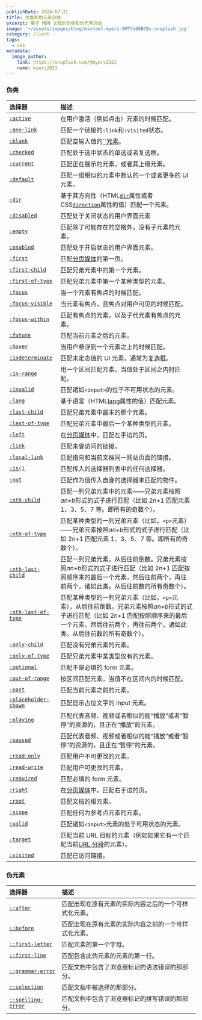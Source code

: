 ```yaml
---
publishDate: 2024-07-31
title: 伪类和伪元素总结
excerpt: 基于 MDN 文档的伪类和伪元素总结
image: '~/assets/images/blog/michael-myers-9MTYsD6B70s-unsplash.jpg'
category: client
tags:
  - css
metadata:
  image_author:
    link: https://unsplash.com/@myers2021
    name: myers2021
---
```


### 伪类

| 选择器                                                       | 描述                                                         |
| :----------------------------------------------------------- | :----------------------------------------------------------- |
| [`:active`](https://developer.mozilla.org/zh-CN/docs/Web/CSS/:active) | 在用户激活（例如点击）元素的时候匹配。                       |
| [`:any-link`](https://developer.mozilla.org/zh-CN/docs/Web/CSS/:any-link) | 匹配一个链接的`:link`和`:visited`状态。                      |
| [`:blank`](https://developer.mozilla.org/zh-CN/docs/Web/CSS/:blank) | 匹配空输入值的[``元素](https://developer.mozilla.org/zh-CN/docs/Web/HTML/Element/input)。 |
| [`:checked`](https://developer.mozilla.org/zh-CN/docs/Web/CSS/:checked) | 匹配处于选中状态的单选或者复选框。                           |
| [`:current`](https://developer.mozilla.org/en-US/docs/Web/CSS/:current) | 匹配正在展示的元素，或者其上级元素。                         |
| [`:default`](https://developer.mozilla.org/zh-CN/docs/Web/CSS/:default) | 匹配一组相似的元素中默认的一个或者更多的 UI 元素。           |
| [`:dir`](https://developer.mozilla.org/zh-CN/docs/Web/CSS/:dir) | 基于其方向性（HTML[`dir`](https://developer.mozilla.org/zh-CN/docs/Web/HTML/Global_attributes/dir)属性或者 CSS[`direction`](https://developer.mozilla.org/zh-CN/docs/Web/CSS/direction)属性的值）匹配一个元素。 |
| [`:disabled`](https://developer.mozilla.org/zh-CN/docs/Web/CSS/:disabled) | 匹配处于关闭状态的用户界面元素                               |
| [`:empty`](https://developer.mozilla.org/zh-CN/docs/Web/CSS/:empty) | 匹配除了可能存在的空格外，没有子元素的元素。                 |
| [`:enabled`](https://developer.mozilla.org/zh-CN/docs/Web/CSS/:enabled) | 匹配处于开启状态的用户界面元素。                             |
| [`:first`](https://developer.mozilla.org/zh-CN/docs/Web/CSS/:first) | 匹配[分页媒体](https://developer.mozilla.org/zh-CN/docs/Web/CSS/CSS_paged_media)的第一页。 |
| [`:first-child`](https://developer.mozilla.org/zh-CN/docs/Web/CSS/:first-child) | 匹配兄弟元素中的第一个元素。                                 |
| [`:first-of-type`](https://developer.mozilla.org/zh-CN/docs/Web/CSS/:first-of-type) | 匹配兄弟元素中第一个某种类型的元素。                         |
| [`:focus`](https://developer.mozilla.org/zh-CN/docs/Web/CSS/:focus) | 当一个元素有焦点的时候匹配。                                 |
| [`:focus-visible`](https://developer.mozilla.org/zh-CN/docs/Web/CSS/:focus-visible) | 当元素有焦点，且焦点对用户可见的时候匹配。                   |
| [`:focus-within`](https://developer.mozilla.org/zh-CN/docs/Web/CSS/:focus-within) | 匹配有焦点的元素，以及子代元素有焦点的元素。                 |
| [`:future`](https://developer.mozilla.org/en-US/docs/Web/CSS/:future) | 匹配当前元素之后的元素。                                     |
| [`:hover`](https://developer.mozilla.org/zh-CN/docs/Web/CSS/:hover) | 当用户悬浮到一个元素之上的时候匹配。                         |
| [`:indeterminate`](https://developer.mozilla.org/zh-CN/docs/Web/CSS/:indeterminate) | 匹配未定态值的 UI 元素，通常为[复选框](https://developer.mozilla.org/zh-CN/docs/Web/HTML/Element/input/checkbox)。 |
| [`:in-range`](https://developer.mozilla.org/zh-CN/docs/Web/CSS/:in-range) | 用一个区间匹配元素，当值处于区间之内时匹配。                 |
| [`:invalid`](https://developer.mozilla.org/zh-CN/docs/Web/CSS/:invalid) | 匹配诸如`<input>`的位于不可用状态的元素。                    |
| [`:lang`](https://developer.mozilla.org/zh-CN/docs/Web/CSS/:lang) | 基于语言（HTML[lang](https://developer.mozilla.org/zh-CN/docs/Web/HTML/Global_attributes/lang)属性的值）匹配元素。 |
| [`:last-child`](https://developer.mozilla.org/zh-CN/docs/Web/CSS/:last-child) | 匹配兄弟元素中最末的那个元素。                               |
| [`:last-of-type`](https://developer.mozilla.org/zh-CN/docs/Web/CSS/:last-of-type) | 匹配兄弟元素中最后一个某种类型的元素。                       |
| [`:left`](https://developer.mozilla.org/zh-CN/docs/Web/CSS/:left) | 在[分页媒体](https://developer.mozilla.org/zh-CN/docs/Web/CSS/CSS_paged_media)中，匹配左手边的页。 |
| [`:link`](https://developer.mozilla.org/zh-CN/docs/Web/CSS/:link) | 匹配未曾访问的链接。                                         |
| [`:local-link`](https://developer.mozilla.org/en-US/docs/Web/CSS/:local-link) | 匹配指向和当前文档同一网站页面的链接。                       |
| [`:is()`](https://developer.mozilla.org/zh-CN/docs/Web/CSS/:is) | 匹配传入的选择器列表中的任何选择器。                         |
| [`:not`](https://developer.mozilla.org/zh-CN/docs/Web/CSS/:not) | 匹配作为值传入自身的选择器未匹配的物件。                     |
| [`:nth-child`](https://developer.mozilla.org/zh-CN/docs/Web/CSS/:nth-child) | 匹配一列兄弟元素中的元素——兄弟元素按照*an+b*形式的式子进行匹配（比如 2n+1 匹配元素 1、3、5、7 等。即所有的奇数个）。 |
| [`:nth-of-type`](https://developer.mozilla.org/zh-CN/docs/Web/CSS/:nth-of-type) | 匹配某种类型的一列兄弟元素（比如，`<p>`元素）——兄弟元素按照*an+b*形式的式子进行匹配（比如 2n+1 匹配元素 1、3、5、7 等。即所有的奇数个）。 |
| [`:nth-last-child`](https://developer.mozilla.org/zh-CN/docs/Web/CSS/:nth-last-child) | 匹配一列兄弟元素，从后往前倒数。兄弟元素按照*an+b*形式的式子进行匹配（比如 2n+1 匹配按照顺序来的最后一个元素，然后往前两个，再往前两个，诸如此类。从后往前数的所有奇数个）。 |
| [`:nth-last-of-type`](https://developer.mozilla.org/zh-CN/docs/Web/CSS/:nth-last-of-type) | 匹配某种类型的一列兄弟元素（比如，`<p>`元素），从后往前倒数。兄弟元素按照*an+b*形式的式子进行匹配（比如 2n+1 匹配按照顺序来的最后一个元素，然后往前两个，再往前两个，诸如此类。从后往前数的所有奇数个）。 |
| [`:only-child`](https://developer.mozilla.org/zh-CN/docs/Web/CSS/:only-child) | 匹配没有兄弟元素的元素。                                     |
| [`:only-of-type`](https://developer.mozilla.org/zh-CN/docs/Web/CSS/:only-of-type) | 匹配兄弟元素中某类型仅有的元素。                             |
| [`:optional`](https://developer.mozilla.org/zh-CN/docs/Web/CSS/:optional) | 匹配不是必填的 form 元素。                                   |
| [`:out-of-range`](https://developer.mozilla.org/zh-CN/docs/Web/CSS/:out-of-range) | 按区间匹配元素，当值不在区间内的时候匹配。                   |
| [`:past`](https://developer.mozilla.org/en-US/docs/Web/CSS/:past) | 匹配当前元素之前的元素。                                     |
| [`:placeholder-shown`](https://developer.mozilla.org/zh-CN/docs/Web/CSS/:placeholder-shown) | 匹配显示占位文字的 input 元素。                              |
| [`:playing`](https://developer.mozilla.org/zh-CN/docs/Web/CSS/:playing) | 匹配代表音频、视频或者相似的能“播放”或者“暂停”的资源的，且正在“播放”的元素。 |
| [`:paused`](https://developer.mozilla.org/zh-CN/docs/Web/CSS/:paused) | 匹配代表音频、视频或者相似的能“播放”或者“暂停”的资源的，且正在“暂停”的元素。 |
| [`:read-only`](https://developer.mozilla.org/zh-CN/docs/Web/CSS/:read-only) | 匹配用户不可更改的元素。                                     |
| [`:read-write`](https://developer.mozilla.org/zh-CN/docs/Web/CSS/:read-write) | 匹配用户可更改的元素。                                       |
| [`:required`](https://developer.mozilla.org/zh-CN/docs/Web/CSS/:required) | 匹配必填的 form 元素。                                       |
| [`:right`](https://developer.mozilla.org/zh-CN/docs/Web/CSS/:right) | 在[分页媒体](https://developer.mozilla.org/zh-CN/docs/Web/CSS/CSS_paged_media)中，匹配右手边的页。 |
| [`:root`](https://developer.mozilla.org/zh-CN/docs/Web/CSS/:root) | 匹配文档的根元素。                                           |
| [`:scope`](https://developer.mozilla.org/zh-CN/docs/Web/CSS/:scope) | 匹配任何为参考点元素的元素。                                 |
| [`:valid`](https://developer.mozilla.org/zh-CN/docs/Web/CSS/:valid) | 匹配诸如`<input>`元素的处于可用状态的元素。                  |
| [`:target`](https://developer.mozilla.org/zh-CN/docs/Web/CSS/:target) | 匹配当前 URL 目标的元素（例如如果它有一个匹配当前[URL 分段](https://en.wikipedia.org/wiki/Fragment_identifier)的元素）。 |
| [`:visited`](https://developer.mozilla.org/zh-CN/docs/Web/CSS/:visited) | 匹配已访问链接。                                             |

### 伪元素

| 选择器                                                       | 描述                                                 |
| :----------------------------------------------------------- | :--------------------------------------------------- |
| [`::after`](https://developer.mozilla.org/zh-CN/docs/Web/CSS/::after) | 匹配出现在原有元素的实际内容之后的一个可样式化元素。 |
| [`::before`](https://developer.mozilla.org/zh-CN/docs/Web/CSS/::before) | 匹配出现在原有元素的实际内容之前的一个可样式化元素。 |
| [`::first-letter`](https://developer.mozilla.org/zh-CN/docs/Web/CSS/::first-letter) | 匹配元素的第一个字母。                               |
| [`::first-line`](https://developer.mozilla.org/zh-CN/docs/Web/CSS/::first-line) | 匹配包含此伪元素的元素的第一行。                     |
| [`::grammar-error`](https://developer.mozilla.org/zh-CN/docs/Web/CSS/::grammar-error) | 匹配文档中包含了浏览器标记的语法错误的那部分。       |
| [`::selection`](https://developer.mozilla.org/zh-CN/docs/Web/CSS/::selection) | 匹配文档中被选择的那部分。                           |
| [`::spelling-error`](https://developer.mozilla.org/zh-CN/docs/Web/CSS/::spelling-error) | 匹配文档中包含了浏览器标记的拼写错误的那部分。       |


